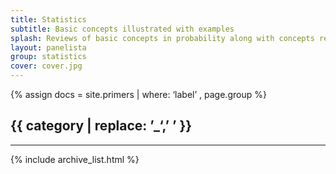 ```yaml
---
title: Statistics
subtitle: Basic concepts illustrated with examples
splash: Reviews of basic concepts in probability along with concepts relevant to many data analysis procedures. <ul><li>Fisher's Exact Test</li><li>Multiple testing</li></ul>
layout: panelista
group: statistics
cover: cover.jpg
---
```


{% assign docs = site.primers | where: 'label' , page.group  %}
<h2 class="page-category">{{ category | replace: '_', ' ' }}</h2>
<hr/>
<div class="primers">
  {% include archive_list.html %}
</div>
